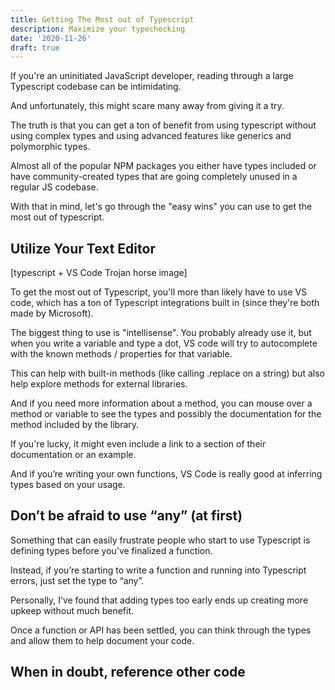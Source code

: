 ```yaml
---
title: Getting The Most out of Typescript
description: Maximize your typechecking
date: '2020-11-26'
draft: true
---
```


If you're an uninitiated JavaScript developer, reading through a large Typescript codebase can be intimidating.

And unfortunately, this might scare many away from giving it a try.

The truth is that you can get a ton of benefit from using typescript without using complex types and using advanced features like generics and polymorphic types.

Almost all of the popular NPM packages you either have types included or have community-created types that are going completely unused in a regular JS codebase.

With that in mind, let's go through the "easy wins" you can use to get the most out of typescript.

## Utilize Your Text Editor

[typescript + VS Code Trojan horse image]

To get the most out of Typescript, you'll more than likely have to use VS code, which has a ton of Typescript integrations built in (since they're both made by Microsoft).

The biggest thing to use is "intellisense". You probably already use it, but when you write a variable and type a dot, VS code will try to autocomplete with the known methods / properties for that variable.

This can help with built-in methods (like calling .replace on a string) but also help explore methods for external libraries.

And if you need more information about a method, you can mouse over a method or variable to see the types and possibly the documentation for the method included by the library.

If you're lucky, it might even include a link to a section of their documentation or an example.

And if you’re writing your own functions, VS Code is really good at inferring types based on your usage.

## Don’t be afraid to use “any” (at first)

Something that can easily frustrate people who start to use Typescript is defining types before you’ve finalized a function.

Instead, if you’re starting to write a function and running into Typescript errors, just set the type to “any”.

Personally, I’ve found that adding types too early ends up creating more upkeep without much benefit.

Once a function or API has been settled, you can think through the types and allow them to help document your code.

## When in doubt, reference other code



